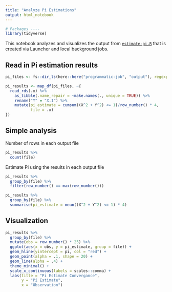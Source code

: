 ```yaml
---
title: "Analyze Pi Estimations"
output: html_notebook
---
```


```r
# Packages ----
library(tidyverse)
```


This notebook analyzes and visualizes the output from
[`estimate-pi.R`](estimate-pi.R) that is created via Launcher and local
background jobs.

## Read in Pi estimation results
```r
pi_files <- fs::dir_ls(here::here("programmatic-job", "output"), regexp = "*.rds$")

pi_results <- map_df(pi_files, ~{
  read_rds(.x) %>% 
    as_tibble(.name_repair = ~make.names(., unique = TRUE)) %>% 
    rename("Y" = "X.1") %>% 
    mutate(pi_estimate = cumsum((X^2 + Y^2) <= 1)/row_number() * 4, 
           file = .x)
})
```

## Simple analysis
Number of rows in each output file
```r
pi_results %>% 
  count(file)
```

Estimate Pi using the results in each output file
```r
pi_results %>% 
  group_by(file) %>%
  filter(row_number() == max(row_number()))

pi_results %>% 
  group_by(file) %>%
  summarise(pi_estimate = mean((X^2 + Y^2) <= 1) * 4)
```

## Visualization
```r
pi_results %>% 
  group_by(file) %>% 
  mutate(obs = row_number() * 25) %>% 
  ggplot(aes(x = obs, y = pi_estimate, group = file)) +
  geom_hline(yintercept = pi, col = "red") +
  geom_point(alpha = .1, shape = 20) +
  geom_line(alpha = .4) +
  theme_minimal() +
  scale_x_continuous(labels = scales::comma) +
  labs(title = "Pi Estimate Convergance",
       y = "Pi Estimate",
       x = "Observation")
```

